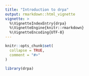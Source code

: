 ```yaml
---
title: "Introduction to drpa"
output: rmarkdown::html_vignette
vignette: >
  %\VignetteIndexEntry{drpa}
  %\VignetteEngine{knitr::rmarkdown}
  %\VignetteEncoding{UTF-8}
---
```


```r
knitr::opts_chunk$set(
  collapse = TRUE,
  comment = "#>"
)
```

```r
library(drpa)
```
